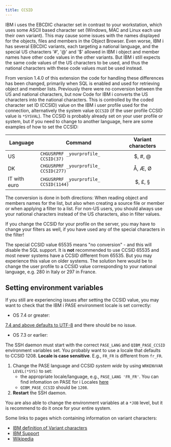 ```yaml
---
title: CCSID
---
```



IBM i uses the EBCDIC character set in contrast to your workstation, which uses some ASCII based character set (Windows, MAC and Linux each use their own variant). This may cause some issues with the names displayed for the objects, files and members in the Object Browser. Even worse, IBM i has several EBCDIC variants, each targeting a national language, and the special US characters '#', '@' and '$' allowed in IBM i object and member names have other code values in the other variants. But IBM i still expects the same code values of the US characters to be used, and thus the national characters with these code values must be used instead.

From version 1.4.0 of this extension the code for handling these differences has been changed, primarily when SQL is enabled and used for retrieving object and member lists. Previously there were no conversion between the US and national characters, but now Code for IBM i converts the US characters into the national characters. This is controlled by the coded character set ID (CCSID) value on the IBM i user profile used for the connection, alternatively the system value `QCCSID` (if the user profile CCSID value is `*SYSVAL`). The CCSID is probably already set on your user profile or system, but if you need to change to another language, here are some examples of how to set the CCSID:

| Language | Command | Variant characters |
| -------- | ------- | :----------------: |
| US | `CHGUSRPRF _yourprofile_ CCSID(37)` | $, #, @ |
| DK | `CHGUSRPRF _yourprofile_ CCSID(277)` | Å, Æ, Ø |
| IT with euro | `CHGUSRPRF _yourprofile_ CCSID(1144)` | $, £, § |

The conversion is done in both directions: When reading object and members names for the list, but also when creating a source file or member or when applying a filter to a list. For non-US users, you should always use your national characters instead of the US characters, also in filter values.

If you change the CCSID for your profile on the server, you may have to change your filters as well, if you have used any of the special characters in the filter!

The special CCSID value 65535 means "no conversion" - and this will disable the SQL support. It is **not** recommended to use CCSID 65535 and most newer systems have a CCSID different from 65535. But you may experience this value on older systems. The solution here would be to change the user profile to a CCSID value corresponding to your national language, e.g. 280 in Italy or 297 in France.

## Setting environment variables

If you still are experiencing issues after setting the CCSID value, you may want to check that the IBM i PASE environment locale is set correctly:

- OS 7.4 or greater:

[7.4 and above defaults to UTF-8](https://www.ibm.com/docs/en/i/7.4?topic=system-default-pase-ccsid-locale-changed-utf-8)<Icon name="external" color="cyan" class="icon-inline" /> and there should be no issue.

- OS 7.3 or earlier:

The SSH daemon must start with the correct `PASE_LANG` and `QIBM_PASE_CCSID` environment variables set. You probably want to use a locale that defaults to CCSID 1208. **Locale is case sensitive**. E.g., `FR_FR` is different from `fr_FR`.

1. Change the PASE language and CCSID *system wide* by using `WRKENVVAR LEVEL(*SYS)` to set:
   - the appropriate locale/language, e.g., `PASE_LANG 'FR_FR'`.  You can find infomation on PASE for i Locales [here](https://www.ibm.com/docs/en/i/7.4?topic=ssw_ibm_i_74/apis/pase_locales.htm)<Icon name="external" color="cyan" class="icon-inline" />
   - `QIBM_PASE_CCSID` should be `1208`.
2. **Restart** the SSH daemon.

You are also able to change the environment variables at a `*JOB` level, but it is recommend to do it once for your entire system.

Some links to pages which containing information on variant characters:

- [IBM definition of Variant characters](https://www.ibm.com/docs/en/db2-for-zos/11?topic=ccsids-variant-characters)<Icon name="external" color="cyan" class="icon-inline" />
- [IBM Support](https://www.ibm.com/support/pages/what-impact-changing-qccsid-shipped-65535-another-ccsid)<Icon name="external" color="cyan" class="icon-inline" />
- [Wikipedia](https://en.wikipedia.org/wiki/EBCDIC)<Icon name="external" color="cyan" class="icon-inline" />